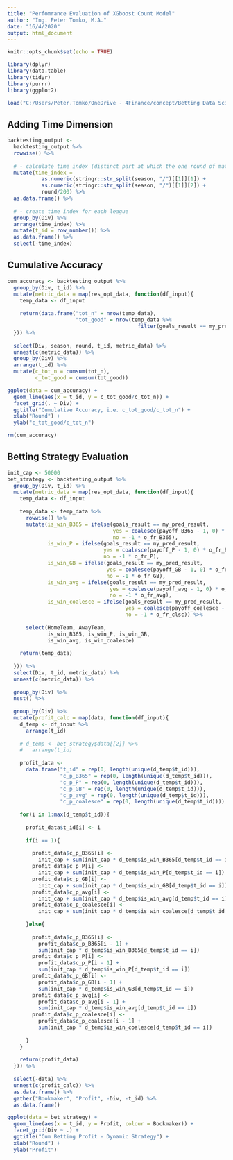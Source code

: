 ```yaml
---
title: "Perfomrance Evaluation of XGboost Count Model"
author: "Ing. Peter Tomko, M.A."
date: "16/4/2020"
output: html_document
---
```


```r
knitr::opts_chunk$set(echo = TRUE)

library(dplyr)
library(data.table)
library(tidyr)
library(purrr)
library(ggplot2)

load("C:/Users/Peter.Tomko/OneDrive - 4Finance/concept/Betting Data Science/4_backtesting/db_temp/b_xgboost_countmodel.RData")
```

## Adding Time Dimension
```r
backtesting_output <- 
  backtesting_output %>%
  rowwise() %>%
  
  # - calculate time index (distinct part at which the one round of matches is executed)
  mutate(time_index = 
           as.numeric(stringr::str_split(season, "/")[[1]][1]) + 
           as.numeric(stringr::str_split(season, "/")[[1]][2]) + 
           round/200) %>%
  as.data.frame() %>%
  
  # - create time index for each league
  group_by(Div) %>%
  arrange(time_index) %>%
  mutate(t_id = row_number()) %>%
  as.data.frame() %>%
  select(-time_index)
```

## Cumulative Accuracy

```r
cum_accuracy <- backtesting_output %>%
  group_by(Div, t_id) %>%
  mutate(metric_data = map(res_opt_data, function(df_input){
    temp_data <- df_input
    
    return(data.frame("tot_n" = nrow(temp_data),
                      "tot_good" = nrow(temp_data %>% 
                                          filter(goals_result == my_pred_result))))
  })) %>%
  
  select(Div, season, round, t_id, metric_data) %>%
  unnest(c(metric_data)) %>%
  group_by(Div) %>%
  arrange(t_id) %>%
  mutate(c_tot_n = cumsum(tot_n),
         c_tot_good = cumsum(tot_good))

ggplot(data = cum_accuracy) +
  geom_line(aes(x = t_id, y = c_tot_good/c_tot_n)) +
  facet_grid(. ~ Div) +
  ggtitle("Cumulative Accuracy, i.e. c_tot_good/c_tot_n") +
  xlab("Round") +
  ylab("c_tot_good/c_tot_n")

rm(cum_accuracy)
```

## Betting Strategy Evaluation
```r
init_cap <- 50000
bet_strategy <- backtesting_output %>%
  group_by(Div, t_id) %>%
  mutate(metric_data = map(res_opt_data, function(df_input){
    temp_data <- df_input
    
    temp_data <- temp_data %>%
      rowwise() %>%
      mutate(is_win_B365 = ifelse(goals_result == my_pred_result, 
                                  yes = coalesce(payoff_B365 - 1, 0) * o_fr_B365, 
                                  no = -1 * o_fr_B365),
             is_win_P = ifelse(goals_result == my_pred_result, 
                               yes = coalesce(payoff_P - 1, 0) * o_fr_P, 
                               no = -1 * o_fr_P),
             is_win_GB = ifelse(goals_result == my_pred_result, 
                                yes = coalesce(payoff_GB - 1, 0) * o_fr_GB, 
                                no = -1 * o_fr_GB),
             is_win_avg = ifelse(goals_result == my_pred_result, 
                                 yes = coalesce(payoff_avg - 1, 0) * o_fr_avg, 
                                 no = -1 * o_fr_avg),
             is_win_coalesce = ifelse(goals_result == my_pred_result, 
                                      yes = coalesce(payoff_coalesce - 1, 0) * o_fr_clsc, 
                                      no = -1 * o_fr_clsc)) %>%
      
      select(HomeTeam, AwayTeam, 
             is_win_B365, is_win_P, is_win_GB, 
             is_win_avg, is_win_coalesce)
    
    return(temp_data)
    
  })) %>%
  select(Div, t_id, metric_data) %>%
  unnest(c(metric_data)) %>%
  
  group_by(Div) %>%
  nest() %>%
  
  group_by(Div) %>%
  mutate(profit_calc = map(data, function(df_input){
    d_temp <- df_input %>%
      arrange(t_id)
    
    # d_temp <- bet_strategy$data[[2]] %>%
    #   arrange(t_id)
    
    profit_data <- 
      data.frame("t_id" = rep(0, length(unique(d_temp$t_id))),
                 "c_p_B365" = rep(0, length(unique(d_temp$t_id))),
                 "c_p_P" = rep(0, length(unique(d_temp$t_id))),
                 "c_p_GB" = rep(0, length(unique(d_temp$t_id))),
                 "c_p_avg" = rep(0, length(unique(d_temp$t_id))),
                 "c_p_coalesce" = rep(0, length(unique(d_temp$t_id))))
    
    for(i in 1:max(d_temp$t_id)){
      
      profit_data$t_id[i] <- i
      
      if(i == 1){
        
        profit_data$c_p_B365[i] <- 
          init_cap + sum(init_cap * d_temp$is_win_B365[d_temp$t_id == i])
        profit_data$c_p_P[i] <- 
          init_cap + sum(init_cap * d_temp$is_win_P[d_temp$t_id == i])
        profit_data$c_p_GB[i] <- 
          init_cap + sum(init_cap * d_temp$is_win_GB[d_temp$t_id == i])
        profit_data$c_p_avg[i] <- 
          init_cap + sum(init_cap * d_temp$is_win_avg[d_temp$t_id == i])
        profit_data$c_p_coalesce[i] <- 
          init_cap + sum(init_cap * d_temp$is_win_coalesce[d_temp$t_id == i])
        
      }else{
        
        profit_data$c_p_B365[i] <- 
          profit_data$c_p_B365[i - 1] +
          sum(init_cap * d_temp$is_win_B365[d_temp$t_id == i])
        profit_data$c_p_P[i] <- 
          profit_data$c_p_P[i - 1] +
          sum(init_cap * d_temp$is_win_P[d_temp$t_id == i])
        profit_data$c_p_GB[i] <- 
          profit_data$c_p_GB[i - 1] +
          sum(init_cap * d_temp$is_win_GB[d_temp$t_id == i])
        profit_data$c_p_avg[i] <- 
          profit_data$c_p_avg[i - 1] +
          sum(init_cap * d_temp$is_win_avg[d_temp$t_id == i])
        profit_data$c_p_coalesce[i] <- 
          profit_data$c_p_coalesce[i - 1] +
          sum(init_cap * d_temp$is_win_coalesce[d_temp$t_id == i])
        
      }
    }
    
    return(profit_data)
  })) %>%
  
  select(-data) %>%
  unnest(c(profit_calc)) %>%
  as.data.frame() %>%
  gather("Bookmaker", "Profit", -Div, -t_id) %>%
  as.data.frame()

ggplot(data = bet_strategy) +
  geom_line(aes(x = t_id, y = Profit, colour = Bookmaker)) +
  facet_grid(Div ~ .) +
  ggtitle("Cum Betting Profit - Dynamic Strategy") +
  xlab("Round") +
  ylab("Profit")
```